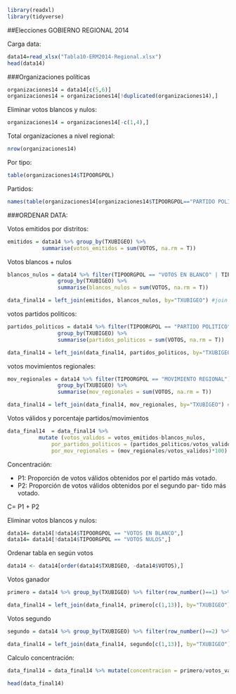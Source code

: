 
```r
library(readxl)
library(tidyverse)
```

##Elecciones GOBIERNO REGIONAL 2014

Carga data: 

```r
data14=read_xlsx("Tabla10-ERM2014-Regional.xlsx")
head(data14)
```

###Organizaciones políticas

```r
organizaciones14 = data14[c(5,6)]
organizaciones14 = organizaciones14[!duplicated(organizaciones14),]
```

Eliminar votos blancos y nulos:

```r
organizaciones14 = organizaciones14[-c(1,4),]
```

Total organizaciones a nivel regional:

```r
nrow(organizaciones14)
```

Por tipo:

```r
table(organizaciones14$TIPOORGPOL)
```

Partidos:

```r
names(table(organizaciones14[organizaciones14$TIPOORGPOL=="PARTIDO POLITICO",]$TXORGPOL))
```

###ORDENAR DATA:

Votos emitidos por distritos:

```r
emitidos = data14 %>% group_by(TXUBIGEO) %>% 
           summarise(votos_emitidos = sum(VOTOS, na.rm = T)) 
```

Votos blancos + nulos

```r
blancos_nulos = data14 %>% filter(TIPOORGPOL == "VOTOS EN BLANCO" | TIPOORGPOL =="VOTOS NULOS" ) %>%
                group_by(TXUBIGEO) %>% 
                summarise(blancos_nulos = sum(VOTOS, na.rm = T)) 

data_final14 = left_join(emitidos, blancos_nulos, by="TXUBIGEO") #join
```

votos partidos politicos:

```r
partidos_politicos = data14 %>% filter(TIPOORGPOL == "PARTIDO POLITICO") %>%
                group_by(TXUBIGEO) %>% 
                summarise(partidos_politicos = sum(VOTOS, na.rm = T)) 

data_final14 = left_join(data_final14, partidos_politicos, by="TXUBIGEO") #join
```

votos movimientos regionales:

```r
mov_regionales = data14 %>% filter(TIPOORGPOL == "MOVIMIENTO REGIONAL") %>%
                group_by(TXUBIGEO) %>% 
                summarise(mov_regionales = sum(VOTOS, na.rm = T)) 

data_final14 = left_join(data_final14, mov_regionales, by="TXUBIGEO") #join
```

Votos válidos y porcentaje partidos/movimientos

```r
data_final14  = data_final14 %>% 
          mutate (votos_validos = votos_emitidos-blancos_nulos,
              por_partidos_politicos = (partidos_politicos/votos_validos)*100,
              por_mov_regionales = (mov_regionales/votos_validos)*100) 
```

Concentración:

- P1: Proporción de votos válidos obtenidos por el partido más votado.
- P2: Proporción de votos válidos obtenidos por el segundo par- tido más votado.

C= P1 + P2

Eliminar votos blancos y nulos:

```r
data14= data14[!data14$TIPOORGPOL == "VOTOS EN BLANCO",]
data14= data14[!data14$TIPOORGPOL == "VOTOS NULOS",]
```

Ordenar tabla en según votos

```r
data14 <- data14[order(data14$TXUBIGEO, -data14$VOTOS),] 
```

Votos ganador
```r
primero = data14 %>% group_by(TXUBIGEO) %>% filter(row_number()==1) %>% mutate(primero=VOTOS)

data_final14 = left_join(data_final14, primero[c(1,13)], by="TXUBIGEO") #join 
```

Votos segundo
```r
segundo = data14 %>% group_by(TXUBIGEO) %>% filter(row_number()==2) %>% mutate(segundo=VOTOS)

data_final14 = left_join(data_final14, segundo[c(1,13)], by="TXUBIGEO") #join 
```

Calculo concentración:

```r
data_final14 = data_final14 %>% mutate(concentracion = primero/votos_validos + segundo/votos_validos)
```

```r
head(data_final14)
```



